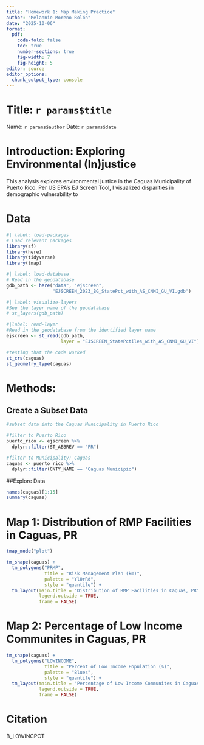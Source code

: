 ```yaml
---
title: "Homework 1: Map Making Practice"
author: "Melannie Moreno Rolón"
date: "2025-10-06"
format: 
  pdf:
    code-fold: false
    toc: true
    number-sections: true
    fig-width: 7
    fig-height: 5
editor: source
editor_options: 
  chunk_output_type: console
---
```


# Title: `r params$title`
Name: `r params$author`
Date: `r params$date`

# Introduction: Exploring Environmental (In)justice

This analysis explores environmental justice in the Caguas Municipality of Puerto Rico. Per US EPA's EJ Screen Tool, I visualized disparities in demographic vulnerability to

# Data

```r
#| label: load-packages
# Load relevant packages
library(sf)
library(here)
library(tidyverse)
library(tmap)
```

```r
#| label: load-database
# Read in the geodatabase
gdb_path <- here("data", "ejscreen",
                 "EJSCREEN_2023_BG_StatePct_with_AS_CNMI_GU_VI.gdb")
```

```r
#| label: visualize-layers
#See the layer name of the geodatabase
# st_layers(gdb_path)
```

```r
#|label: read-layer
#Read in the geodatabase from the identified layer name
ejscreen <- st_read(gdb_path, 
                    layer = "EJSCREEN_StatePctiles_with_AS_CNMI_GU_VI")
```

```r
#testing that the code worked
st_crs(caguas)
st_geometry_type(caguas)
```

# Methods:

## Create a Subset Data
```r
#subset data into the Caguas Municipality in Puerto Rico

#filter to Puerto Rico
puerto_rico <- ejscreen %>%
  dplyr::filter(ST_ABBREV == "PR")

#filter to Municipality: Caguas
caguas <- puerto_rico %>%
  dplyr::filter(CNTY_NAME == "Caguas Municipio")
```

##Explore Data
```r
names(caguas)[1:15]
summary(caguas)
```

# Map 1: Distribution of RMP Facilities in Caguas, PR

```r
tmap_mode("plot")

tm_shape(caguas) +
  tm_polygons("PRMP",
              title = "Risk Management Plan (km)",
              palette = "YlOrRd",
              style = "quantile") +
  tm_layout(main.title = "Distribution of RMP Facilities in Caguas, PR",
            legend.outside = TRUE,
            frame = FALSE)

```

# Map 2: Percentage of Low Income Communites in Caguas, PR

```r
tm_shape(caguas) +
  tm_polygons("LOWINCOME",
              title = "Percent of Low Income Population (%)",
              palette = "Blues",
              style = "quantile") +
  tm_layout(main.title = "Percentage of Low Income Communites in Caguas, PR",
            legend.outside = TRUE,
            frame = FALSE)

```

# Citation

B_LOWINCPCT